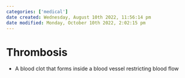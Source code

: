 ```yaml
---
categories: ['medical']
date created: Wednesday, August 10th 2022, 11:56:14 pm
date modified: Monday, October 10th 2022, 2:02:15 pm
---
```


# Thrombosis
- A blood clot that forms inside a blood vessel restricting blood flow



